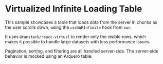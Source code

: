 
<Meta title="Visualizations/Table/Virtualized Infinite Loading Table" />

# Virtualized Infinite Loading Table

This sample showcases a table that loads data from the server in chunks as the user scrolls down, using the `useSWRInfinite` hook from `swr`.

It uses `@tanstack/react-virtual` to render only the visible rows, which makes it possible to handle large datasets with less performance issues.

Pagination, sorting, and filtering are all handled server-side. The server-side behavior is mocked using an Arquero table.

<Canvas>
  <Story
    name="Virtualized Infinite Loading Table"
    story={ServerSideTableStory}
  />
</Canvas>
